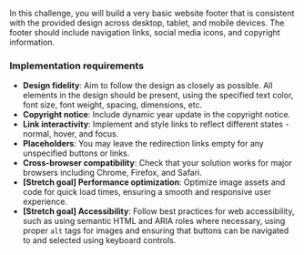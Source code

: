 In this challenge, you will build a very basic website footer that is consistent with the provided design across desktop, tablet, and mobile devices. The footer should include navigation links, social media icons, and copyright information.

### Implementation requirements

- **Design fidelity**: Aim to follow the design as closely as possible. All elements in the design should be present, using the specified text color, font size, font weight, spacing, dimensions, etc.
- **Copyright notice**: Include dynamic year update in the copyright notice.
- **Link interactivity**: Implement and style links to reflect different states - normal, hover, and focus.
- **Placeholders**: You may leave the redirection links empty for any unspecified buttons or links.
- **Cross-browser compatibility**: Check that your solution works for major browsers including Chrome, Firefox, and Safari.
- **[Stretch goal] Performance optimization**: Optimize image assets and code for quick load times, ensuring a smooth and responsive user experience.
- **[Stretch goal] Accessibility**: Follow best practices for web accessibility, such as using semantic HTML and ARIA roles where necessary, using proper `alt` tags for images and ensuring that buttons can be navigated to and selected using keyboard controls.
